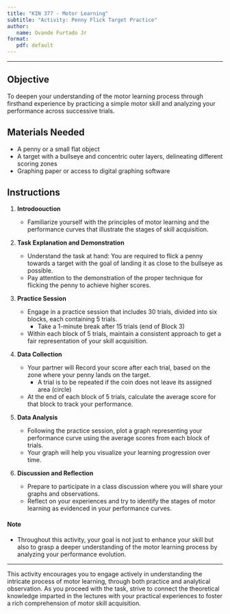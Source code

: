 ```yaml
---
title: "KIN 377 - Motor Learning"
subtitle: "Activity: Penny Flick Target Practice"
author: 
   name: Ovande Furtado Jr
format: 
   pdf: default
---
```


------------------------------------------------------------------------

## **Objective**

To deepen your understanding of the motor learning process through firsthand experience by practicing a simple motor skill and analyzing your performance across successive trials.

## **Materials Needed**

-   A penny or a small flat object
-   A target with a bullseye and concentric outer layers, delineating different scoring zones
-   Graphing paper or access to digital graphing software

## **Instructions**

1.  **Introdoouction**

    -   Familiarize yourself with the principles of motor learning and the performance curves that illustrate the stages of skill acquisition.

2.  **Task Explanation and Demonstration**

    -   Understand the task at hand: You are required to flick a penny towards a target with the goal of landing it as close to the bullseye as possible.
    -   Pay attention to the demonstration of the proper technique for flicking the penny to achieve higher scores.

3.  **Practice Session**

    -   Engage in a practice session that includes 30 trials, divided into six blocks, each containing 5 trials.
        -   Take a 1-minute break after 15 trials (end of Block 3)
    -   Within each block of 5 trials, maintain a consistent approach to get a fair representation of your skill acquisition.

4.  **Data Collection**

    -   Your partner will Record your score after each trial, based on the zone where your penny lands on the target.
        -   A trial is to be repeated if the coin does not leave its assigned area (circle)
    -   At the end of each block of 5 trials, calculate the average score for that block to track your performance.

5.  **Data Analysis**

    -   Following the practice session, plot a graph representing your performance curve using the average scores from each block of trials.
    -   Your graph will help you visualize your learning progression over time.

6.  **Discussion and Reflection**

    -   Prepare to participate in a class discussion where you will share your graphs and observations.
    -   Reflect on your experiences and try to identify the stages of motor learning as evidenced in your performance curves.

#### **Note**

-   Throughout this activity, your goal is not just to enhance your skill but also to grasp a deeper understanding of the motor learning process by analyzing your performance evolution.

------------------------------------------------------------------------

This activity encourages you to engage actively in understanding the intricate process of motor learning, through both practice and analytical observation. As you proceed with the task, strive to connect the theoretical knowledge imparted in the lectures with your practical experiences to foster a rich comprehension of motor skill acquisition.
